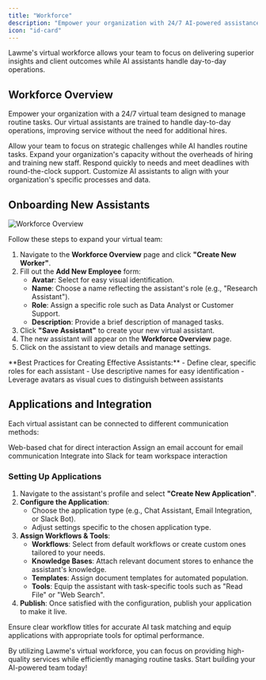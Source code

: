 ```yaml
---
title: "Workforce"
description: "Empower your organization with 24/7 AI-powered assistance for routine tasks"
icon: "id-card"
---
```


<Note>
  Lawme's virtual workforce allows your team to focus on delivering superior insights and client outcomes while AI assistants handle day-to-day operations.
</Note>

## Workforce Overview

Empower your organization with a 24/7 virtual team designed to manage routine tasks. Our virtual assistants are trained to handle day-to-day operations, improving service without the need for additional hires.

<CardGroup cols={2}>
  <Card title="Free Up Your Team" icon="user-tie">
    Allow your team to focus on strategic challenges while AI handles routine tasks.
  </Card>
  <Card title="Cost-Effective Scaling" icon="chart-line">
    Expand your organization's capacity without the overheads of hiring and training new staff.
  </Card>
  <Card title="24/7 Availability" icon="clock">
    Respond quickly to needs and meet deadlines with round-the-clock support.
  </Card>
  <Card title="Tailored Assistance" icon="sliders">
    Customize AI assistants to align with your organization's specific processes and data.
  </Card>
</CardGroup>

## Onboarding New Assistants

<Frame>
  <img
    src="../assets/workforce_overview.gif"
    alt="Workforce Overview"
  />
</Frame>

Follow these steps to expand your virtual team:

1. Navigate to the **Workforce Overview** page and click **"Create New Worker"**.
2. Fill out the **Add New Employee** form:
   - **Avatar**: Select for easy visual identification.
   - **Name**: Choose a name reflecting the assistant's role (e.g., "Research Assistant").
   - **Role**: Assign a specific role such as Data Analyst or Customer Support.
   - **Description**: Provide a brief description of managed tasks.
3. Click **"Save Assistant"** to create your new virtual assistant.
4. The new assistant will appear on the **Workforce Overview** page.
5. Click on the assistant to view details and manage settings.

<Tip>
  **Best Practices for Creating Effective Assistants:**
  - Define clear, specific roles for each assistant
  - Use descriptive names for easy identification
  - Leverage avatars as visual cues to distinguish between assistants
</Tip>

## Applications and Integration

Each virtual assistant can be connected to different communication methods:

<CardGroup cols={2}>
  <Card title="Chat Assistant" icon="comments">
    Web-based chat for direct interaction
  </Card>
  <Card title="Email Integration" icon="envelope">
    Assign an email account for email communication
  </Card>
  <Card title="Slack Bot" icon="slack">
    Integrate into Slack for team workspace interaction
  </Card>
</CardGroup>

### Setting Up Applications
1. Navigate to the assistant's profile and select **"Create New Application"**.
2. **Configure the Application**:
   - Choose the application type (e.g., Chat Assistant, Email Integration, or Slack Bot).
   - Adjust settings specific to the chosen application type.
3. **Assign Workflows & Tools**: 
   - **Workflows**: Select from default workflows or create custom ones tailored to your needs.
   - **Knowledge Bases**: Attach relevant document stores to enhance the assistant's knowledge.
   - **Templates**: Assign document templates for automated population.
   - **Tools**: Equip the assistant with task-specific tools such as "Read File" or "Web Search".
4. **Publish**: Once satisfied with the configuration, publish your application to make it live.

<Warning>
  Ensure clear workflow titles for accurate AI task matching and equip applications with appropriate tools for optimal performance.
</Warning>

By utilizing Lawme's virtual workforce, you can focus on providing high-quality services while efficiently managing routine tasks. Start building your AI-powered team today!